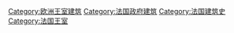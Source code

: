 [[Category:欧洲王室建筑|Category:欧洲王室建筑]]
[[Category:法国政府建筑|Category:法国政府建筑]]
[[Category:法国建筑史|Category:法国建筑史]]
[[Category:法国王室|Category:法国王室]]